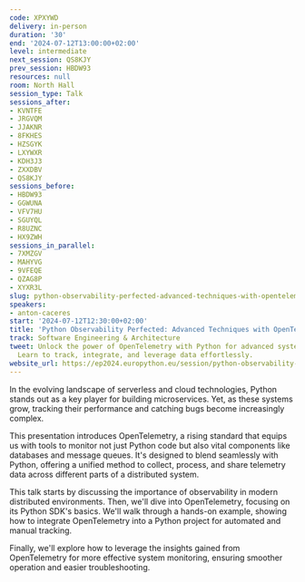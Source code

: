 ```yaml
---
code: XPXYWD
delivery: in-person
duration: '30'
end: '2024-07-12T13:00:00+02:00'
level: intermediate
next_session: QS8KJY
prev_session: HBDW93
resources: null
room: North Hall
session_type: Talk
sessions_after:
- KVNTFE
- JRGVQM
- JJAKNR
- 8FKHES
- HZSGYK
- LXYWXR
- KDH3J3
- ZXXDBV
- QS8KJY
sessions_before:
- HBDW93
- GGWUNA
- VFV7HU
- SGUYQL
- R8UZNC
- HX9ZWH
sessions_in_parallel:
- 7XMZGV
- MAHYVG
- 9VFEQE
- QZAG8P
- XYXR3L
slug: python-observability-perfected-advanced-techniques-with-opentelemetry
speakers:
- anton-caceres
start: '2024-07-12T12:30:00+02:00'
title: 'Python Observability Perfected: Advanced Techniques with OpenTelemetry'
track: Software Engineering & Architecture
tweet: Unlock the power of OpenTelemetry with Python for advanced system observability.
  Learn to track, integrate, and leverage data effortlessly.
website_url: https://ep2024.europython.eu/session/python-observability-perfected-advanced-techniques-with-opentelemetry
---
```


In the evolving landscape of serverless and cloud technologies, Python stands out as a key player for building microservices. Yet, as these systems grow, tracking their performance and catching bugs become increasingly complex.

This presentation introduces OpenTelemetry, a rising standard that equips us with tools to monitor not just Python code but also vital components like databases and message queues. It's designed to blend seamlessly with Python, offering a unified method to collect, process, and share telemetry data across different parts of a distributed system.

This talk starts by discussing the importance of observability in modern distributed environments. Then, we'll dive into OpenTelemetry, focusing on its Python SDK's basics. We'll walk through a hands-on example, showing how to integrate OpenTelemetry into a Python project for automated and manual tracking.

Finally, we'll explore how to leverage the insights gained from OpenTelemetry for more effective system monitoring, ensuring smoother operation and easier troubleshooting.
